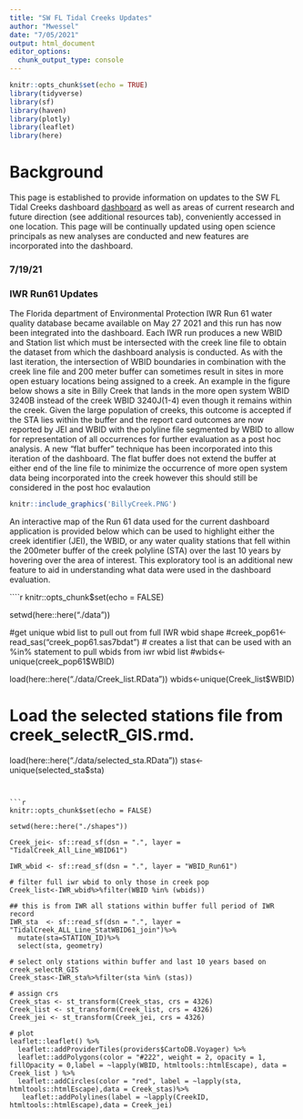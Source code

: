 ```yaml
---
title: "SW FL Tidal Creeks Updates"
author: "Mwessel"
date: "7/05/2021"
output: html_document
editor_options: 
  chunk_output_type: console
---
```


```r
knitr::opts_chunk$set(echo = TRUE)
library(tidyverse)
library(sf)
library(haven)
library(plotly)
library(leaflet)
library(here)
```

# Background
This page is established to provide information on updates to the SW FL Tidal Creeks dashboard [dashboard](https://shiny.tbep.org/tidalcreek-dash/?_ga=2.9967863.311877574.1624202665-1007913767.1624202665#section-overview){target="_blank"} as well as areas of current research and future direction (see additional resources tab), conveniently accessed in one location. This page will be continually updated using open science principals as new analyses are conducted and new features are incorporated into the dashboard.

### 7/19/21
### IWR Run61 Updates

The Florida department of Environmental Protection IWR Run 61 water quality database became available on May 27 2021 and this run has now been integrated into the dashboard. Each IWR run produces a new WBID and Station list which must be intersected with the creek line file to obtain the dataset from which the dashboard analysis is conducted. As with the last iteration, the intersection of WBID boundaries in combination with the creek line file and 200 meter buffer can sometimes result in sites in more open estuary locations being assigned to a creek. An example in the figure below shows a site in Billy Creek that lands in the more open system WBID 3240B instead of the creek WBID 3240J(1-4) even though it remains within the creek. Given the large population of creeks, this outcome is accepted if the STA lies within the buffer and the report card outcomes are now reported by JEI and WBID with the polyline file segmented by WBID to allow for representation of all occurrences for further evaluation as a post hoc analysis. A new "flat buffer" technique has been incorporated into this iteration of the dashboard. The flat buffer does not extend the buffer at either end of the line file to minimize the occurrence of more open system data being incorporated into the creek however this should still be considered in the post hoc evalaution 

```r
knitr::include_graphics('BillyCreek.PNG')
```

An interactive map of the Run 61 data used for the current dashboard application is provided below which can be used to highlight either the creek identifier (JEI), the WBID, or any water quality stations that fell within the 200meter buffer of the creek polyline (STA) over the last 10 years by hovering over the area of interest. This exploratory tool is an additional new feature to aid in understanding what data were used in the dashboard evaluation.

````r
knitr::opts_chunk$set(echo = FALSE)

setwd(here::here("./data"))

#get unique wbid list to pull out from full IWR wbid shape
#creek_pop61<-read_sas("creek_pop61.sas7bdat")
# creates a list that can be used with an %in% statement to pull wbids from iwr wbid list
#wbids<-unique(creek_pop61$WBID)

load(here::here("./data/Creek_list.RData"))
wbids<-unique(Creek_list$WBID)


# Load the selected stations file from creek_selectR_GIS.rmd.
load(here::here("./data/selected_sta.RData"))
stas<-unique(selected_sta$sta)

```


```r
knitr::opts_chunk$set(echo = FALSE)

setwd(here::here("./shapes"))

Creek_jei<- sf::read_sf(dsn = ".", layer = "TidalCreek_All_Line_WBID61") 

IWR_wbid <- sf::read_sf(dsn = ".", layer = "WBID_Run61")

# filter full iwr wbid to only those in creek pop
Creek_list<-IWR_wbid%>%filter(WBID %in% (wbids))

## this is from IWR all stations within buffer full period of IWR record
IWR_sta  <- sf::read_sf(dsn = ".", layer = "TidalCreek_ALL_Line_StatWBID61_join")%>%
  mutate(sta=STATION_ID)%>%
  select(sta, geometry)

# select only stations within buffer and last 10 years based on creek_selectR_GIS
Creek_stas<-IWR_sta%>%filter(sta %in% (stas))

# assign crs
Creek_stas <- st_transform(Creek_stas, crs = 4326)
Creek_list <- st_transform(Creek_list, crs = 4326)
Creek_jei <- st_transform(Creek_jei, crs = 4326)

# plot
leaflet::leaflet() %>% 
  leaflet::addProviderTiles(providers$CartoDB.Voyager) %>% 
  leaflet::addPolygons(color = "#222", weight = 2, opacity = 1, fillOpacity = 0,label = ~lapply(WBID, htmltools::htmlEscape), data = Creek_list ) %>% 
  leaflet::addCircles(color = "red", label = ~lapply(sta, htmltools::htmlEscape),data = Creek_stas)%>%
   leaflet::addPolylines(label = ~lapply(CreekID, htmltools::htmlEscape),data = Creek_jei)

```







